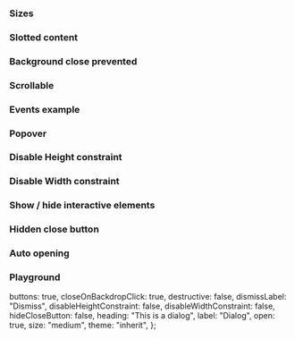 
<Meta of={IcDialogStories} />

<Description markdown={readme} />

### Sizes

<Canvas>
  <Story of={IcDialogStories.Sizes} />
</Canvas>

### Slotted content

<Canvas>
  <Story of={IcDialogStories.SlottedContent} />
</Canvas>

### Background close prevented

<Canvas>
  <Story of={IcDialogStories.BackgroundClosePrevented} />
</Canvas>

### Scrollable

<Canvas>
  <Story of={IcDialogStories.Scrollable} />
</Canvas>

### Events example

<Canvas>
  <Story of={IcDialogStories.EventsExample} />
</Canvas>

### Popover

<Canvas>
  <Story of={IcDialogStories.Popover} />
</Canvas>

### Disable Height constraint

<Canvas>
  <Story of={IcDialogStories.DisableHeightConstraint} />
</Canvas>

### Disable Width constraint

<Canvas>
  <Story of={IcDialogStories.DisableWidthConstraint} />
</Canvas>

### Show / hide interactive elements

<Canvas>
  <Story of={IcDialogStories.ShowHideInteractiveElements} />
</Canvas>

### Hidden close button

<Canvas>
  <Story of={IcDialogStories.HiddenCloseButton} />
</Canvas>

### Auto opening

<Canvas>
  <Story of={IcDialogStories.AutoOpening} />
</Canvas>

### Playground

  buttons: true,
  closeOnBackdropClick: true,
  destructive: false,
  dismissLabel: "Dismiss",
  disableHeightConstraint: false,
  disableWidthConstraint: false,
  hideCloseButton: false,
  heading: "This is a dialog",
  label: "Dialog",
  open: true,
  size: "medium",
  theme: "inherit",
};

<Canvas>
  <Story of={IcDialogStories.Playground} />
</Canvas>
